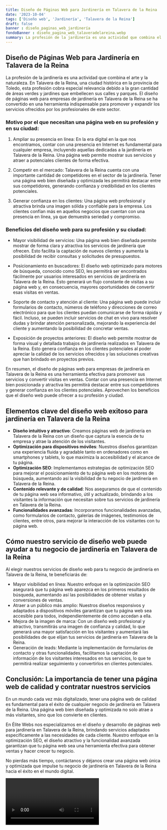 ```yaml
---
title: Diseño de Páginas Web para Jardinería en Talavera de la Reina
date: '2023-10-04'
tags: ['Diseño web', 'Jardinería', 'Talavera de la Reina']
draft: false
banner : diseño_paginas_web_jardinería
fondoBanner : diseño_pagina_web_talaveradelareina.webp
summary: La profesión de la jardinería es una actividad que combina el arte y la naturaleza. En Talavera de la Reina, una ciudad histórica en la provincia de Toledo, esta profesión cobra especial relevancia debido a la gran cantidad de áreas verdes y jardines que embellecen sus calles y parques. El diseño de páginas web para empresas de jardinería en Talavera de la Reina se ha convertido en una herramienta indispensable para promover y expandir los servicios ofrecidos por los profesionales de este sector.
---
```


## Diseño de Páginas Web para Jardinería en Talavera de la Reina

La profesión de la jardinería es una actividad que combina el arte y la naturaleza. En Talavera de la Reina, una ciudad histórica en la provincia de Toledo, esta profesión cobra especial relevancia debido a la gran cantidad de áreas verdes y jardines que embellecen sus calles y parques. El diseño de páginas web para empresas de jardinería en Talavera de la Reina se ha convertido en una herramienta indispensable para promover y expandir los servicios ofrecidos por los profesionales de este sector.

### Motivo por el que necesitan una página web en su profesión y en su ciudad:

1. Ampliar su presencia en línea: En la era digital en la que nos encontramos, contar con una presencia en Internet es fundamental para cualquier empresa, incluyendo aquellas dedicadas a la jardinería en Talavera de la Reina. Una página web permite mostrar sus servicios y atraer a potenciales clientes de forma efectiva.

2. Competir en el mercado: Talavera de la Reina cuenta con una importante cantidad de competidores en el sector de la jardinería. Tener una página web bien diseñada y optimizada les permitirá destacar entre sus competidores, generando confianza y credibilidad en los clientes potenciales.

3. Generar confianza en los clientes: Una página web profesional y atractiva brinda una imagen sólida y confiable para la empresa. Los clientes confían más en aquellos negocios que cuentan con una presencia en línea, ya que demuestra seriedad y compromiso.

### Beneficios del diseño web para su profesión y su ciudad:

- Mayor visibilidad de servicios: Una página web bien diseñada permite mostrar de forma clara y atractiva los servicios de jardinería que ofrecen. Esto facilita la captación de nuevos clientes y aumenta la posibilidad de recibir consultas y solicitudes de presupuestos.

- Posicionamiento en buscadores: El diseño web optimizado para motores de búsqueda, conocido como SEO, les permitirá ser encontrados fácilmente por usuarios interesados en servicios de jardinería en Talavera de la Reina. Esto generará un flujo constante de visitas a su página web y, en consecuencia, mayores oportunidades de convertir esas visitas en ventas.

- Soporte de contacto y atención al cliente: Una página web puede incluir formularios de contacto, números de teléfono y direcciones de correo electrónico para que los clientes puedan comunicarse de forma rápida y fácil. Incluso, se pueden incluir servicios de chat en vivo para resolver dudas y brindar atención personalizada, mejorando la experiencia del cliente y aumentando la posibilidad de concretar ventas.

- Exposición de proyectos anteriores: El diseño web permite mostrar de forma visual y detallada trabajos de jardinería realizados en Talavera de la Reina. Esto genera confianza en los clientes potenciales al poder apreciar la calidad de los servicios ofrecidos y las soluciones creativas que han brindado en proyectos previos.

En resumen, el diseño de páginas web para empresas de jardinería en Talavera de la Reina es una herramienta efectiva para promover sus servicios y convertir visitas en ventas. Contar con una presencia en Internet bien posicionada y atractiva les permitirá destacar entre sus competidores y generar confianza en los clientes potenciales. Aprovechen los beneficios que el diseño web puede ofrecer a su profesión y ciudad.

<GifSeo />

<Cta />

## Elementos clave del diseño web exitoso para jardinería en Talavera de la Reina

- **Diseño intuitivo y atractivo**: Creamos páginas web de jardinería en Talavera de la Reina con un diseño que captura la esencia de tu empresa y atrae la atención de los visitantes.
- **Optimización para dispositivos móviles**: Nuestros diseños garantizan una experiencia fluida y agradable tanto en ordenadores como en smartphones y tablets, lo que maximiza la accesibilidad y el alcance de tu página.
- **Optimización SEO**: Implementamos estrategias de optimización SEO para mejorar el posicionamiento de tu página web en los motores de búsqueda, aumentando así la visibilidad de tu negocio de jardinería en Talavera de la Reina.
- **Contenido relevante y de calidad**: Nos aseguramos de que el contenido de tu página web sea informativo, útil y actualizado, brindando a los visitantes la información que necesitan sobre tus servicios de jardinería en Talavera de la Reina.
- **Funcionalidades avanzadas**: Incorporamos funcionalidades avanzadas, como formularios de contacto, galerías de imágenes, testimonios de clientes, entre otros, para mejorar la interacción de los visitantes con tu página web.

## Cómo nuestro servicio de diseño web puede ayudar a tu negocio de jardinería en Talavera de la Reina

Al elegir nuestros servicios de diseño web para tu negocio de jardinería en Talavera de la Reina, te beneficiarás de:

- Mayor visibilidad en línea: Nuestro enfoque en la optimización SEO asegurará que tu página web aparezca en los primeros resultados de búsqueda, aumentando así las posibilidades de obtener visitas y conversiones de ventas.
- Atraer a un público más amplio: Nuestros diseños responsivos y adaptados a dispositivos móviles garantizan que tu página web sea accesible para todos, independientemente de cómo accedan a ella.
- Mejora de la imagen de marca: Con un diseño web profesional y atractivo, transmitirás una imagen de confianza y calidad, lo que generará una mayor satisfacción en los visitantes y aumentará las posibilidades de que elijan tus servicios de jardinería en Talavera de la Reina.
- Generación de leads: Mediante la implementación de formularios de contacto y otras funcionalidades, facilitamos la captación de información de los visitantes interesados en tus servicios, lo que te permitirá realizar seguimiento y convertirlos en clientes potenciales.

## Conclusión: La importancia de tener una página web de calidad y contratar nuestros servicios

En un mundo cada vez más digitalizado, tener una página web de calidad es fundamental para el éxito de cualquier negocio de jardinería en Talavera de la Reina. Una página web bien diseñada y optimizada no solo atrae a más visitantes, sino que los convierte en clientes.

En Élite Webs nos especializamos en el diseño y desarrollo de páginas web para jardinería en Talavera de la Reina, brindando servicios adaptados específicamente a las necesidades de cada cliente. Nuestro enfoque en la optimización SEO, el diseño atractivo y la funcionalidad avanzada garantizan que tu página web sea una herramienta efectiva para obtener ventas y hacer crecer tu negocio.

No pierdas más tiempo, contáctanos y déjanos crear una página web única y optimizada que impulse tu negocio de jardinería en Talavera de la Reina hacia el éxito en el mundo digital.

<Video />

<CtaBot job='Jardinería' city='Talavera de la Reina'/>

<Gmaps query='Talavera de la Reina+españa+maps' />